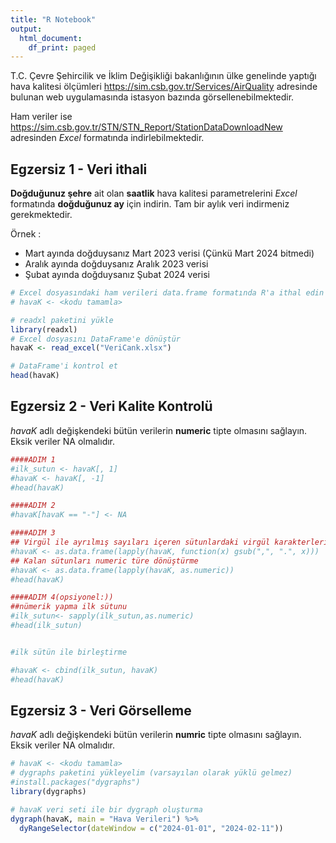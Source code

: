 ```yaml
---
title: "R Notebook"
output:
  html_document:
    df_print: paged
---
```


T.C. Çevre Şehircilik ve İklim Değişikliği bakanlığının ülke genelinde yaptığı hava kalitesi
ölçümleri [https://sim.csb.gov.tr/Services/AirQuality](https://sim.csb.gov.tr/Services/AirQuality) adresinde bulunan web uygulamasında istasyon bazında görsellenebilmektedir. 

Ham veriler ise [https://sim.csb.gov.tr/STN/STN_Report/StationDataDownloadNew](https://sim.csb.gov.tr/STN/STN_Report/StationDataDownloadNew) adresinden *Excel* formatında indirlebilmektedir. 

## Egzersiz 1 - Veri ithali

**Doğduğunuz şehre** ait olan **saatlik** hava kalitesi parametrelerini *Excel* formatında **doğduğunuz ay** için indirin. Tam bir aylık veri indirmeniz gerekmektedir.

Örnek :

- Mart ayında doğduysanız Mart 2023 verisi (Çünkü Mart 2024 bitmedi)
- Aralık ayında doğduysanız Aralık 2023 verisi
- Şubat ayında doğduysanız Şubat 2024 verisi

```r
# Excel dosyasındaki ham verileri data.frame formatında R'a ithal edin
# havaK <- <kodu tamamla>

# readxl paketini yükle
library(readxl)
# Excel dosyasını DataFrame'e dönüştür
havaK <- read_excel("VeriCank.xlsx")

# DataFrame'i kontrol et
head(havaK)
```  




## Egzersiz 2 - Veri Kalite Kontrolü

*havaK* adlı değişkendeki bütün verilerin **numeric** tipte olmasını sağlayın. Eksik veriler NA olmalıdır.

```r
####ADIM 1
#ilk_sutun <- havaK[, 1]
#havaK <- havaK[, -1]
#head(havaK)

####ADIM 2
#havaK[havaK == "-"] <- NA

####ADIM 3
## Virgül ile ayrılmış sayıları içeren sütunlardaki virgül karakterlerini nokta ile değiştirme
#havaK <- as.data.frame(lapply(havaK, function(x) gsub(",", ".", x)))
## Kalan sütunları numeric türe dönüştürme
#havaK <- as.data.frame(lapply(havaK, as.numeric))
#head(havaK)

####ADIM 4(opsiyonel:)) 
##nümerik yapma ilk sütunu
#ilk_sutun<- sapply(ilk_sutun,as.numeric)
#head(ilk_sutun)


#ilk sütün ile birleştirme

#havaK <- cbind(ilk_sutun, havaK)
#head(havaK)

```

## Egzersiz 3 - Veri Görselleme

*havaK* adlı değişkendeki bütün verilerin **numric** tipte olmasını sağlayın. Eksik veriler NA olmalıdır.

```r
# havaK <- <kodu tamamla>
# dygraphs paketini yükleyelim (varsayılan olarak yüklü gelmez)
#install.packages("dygraphs")
library(dygraphs)

# havaK veri seti ile bir dygraph oluşturma
dygraph(havaK, main = "Hava Verileri") %>%
  dyRangeSelector(dateWindow = c("2024-01-01", "2024-02-11"))


```


